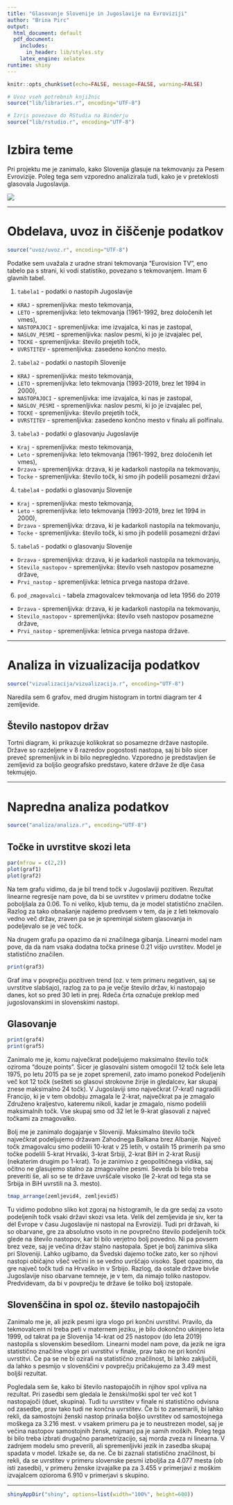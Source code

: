 ```yaml
---
title: "Glasovanje Slovenije in Jugoslavije na Evroviziji"
author: "Brina Pirc"
output:
  html_document: default
  pdf_document:
    includes:
      in_header: lib/styles.sty
    latex_engine: xelatex
runtime: shiny
---
```


```r
knitr::opts_chunk$set(echo=FALSE, message=FALSE, warning=FALSE)

# Uvoz vseh potrebnih knjižnic
source("lib/libraries.r", encoding="UTF-8")
```

```r
# Izris povezave do RStudia na Binderju
source("lib/rstudio.r", encoding="UTF-8")
```


# Izbira teme

Pri projektu me je zanimalo, kako Slovenija glasuje na tekmovanju za Pesem Evrovizije. Poleg tega sem vzporedno analizirala tudi, kako je v preteklosti glasovala Jugoslavija.

![](slike/esc_slovenia.jpg)

***

# Obdelava, uvoz in čiščenje podatkov

```r
source("uvoz/uvoz.r", encoding="UTF-8")
```

Podatke sem uvažala z uradne strani tekmovanja "Eurovision TV", eno tabelo pa s strani, ki vodi statistiko, povezano s tekmovanjem. Imam 6 glavnih tabel.

1. `tabela1` - podatki o nastopih Jugoslavije
  - `KRAJ` - spremenljivka: mesto tekmovanja,
  - `LETO` - spremenljivka: leto tekmovanja (1961-1992, brez določenih let vmes),
  - `NASTOPAJOCI` - spremenljivka: ime izvajalca, ki nas je zastopal,
  - `NASLOV_PESMI` - spremenljivka: naslov pesmi, ki jo je izvajalec pel,
  - `TOCKE` - spremenljivka: število prejetih točk,
  - `UVRSTITEV` - spremenljivka: zasedeno končno mesto.

2. `tabela2` - podatki o nastopih Slovenije
  - `KRAJ` - spremenljivka: mesto tekmovanja,
  - `LETO` - spremenljivka: leto tekmovanja (1993-2019, brez let 1994 in 2000),
  - `NASTOPAJOCI` - spremenljivka: ime izvajalca, ki nas je zastopal,
  - `NASLOV_PESMI` - spremenljivka: naslov pesmi, ki jo je izvajalec pel,
  - `TOCKE` - spremenljivka: število prejetih točk,
  - `UVRSTITEV` - spremenljivka: zasedeno končno mesto v finalu ali polfinalu.

3. `tabela3` - podatki o glasovanju Jugoslavije
  - `Kraj` - spremenljivka: mesto tekmovanja,
  - `Leto` - spremenljivka: leto tekmovanja (1961-1992, brez določenih let vmes),
  - `Drzava` - spremenljivka: drzava, ki je kadarkoli nastopila na tekmovanju,
  - `Tocke` - spremenljivka: število točk, ki smo jih podelili posamezni državi

4. `tabela4` - podatki o glasovanju Slovenije
  - `Kraj` - spremenljivka: mesto tekmovanja,
  - `Leto` - spremenljivka: leto tekmovanja (1993-2019, brez let 1994 in 2000),
  - `Drzava` - spremenljivka: drzava, ki je kadarkoli nastopila na tekmovanju,
  - `Tocke` - spremenljivka: število točk, ki smo jih podelili posamezni državi

5. `tabela5` - podatki o glasovanju Slovenije
  - `Drzava` - spremenljivka: drzava, ki je kadarkoli nastopila na tekmovanju,
  - `Stevilo_nastopov` - spremenljivka: število vseh nastopov posamezne države,
  - `Prvi_nastop` - spremenljivka: letnica prvega nastopa države.

6. `pod_zmagovalci` - tabela zmagovalcev tekmovanja od leta 1956 do 2019
  - `Drzava` - spremenljivka: drzava, ki je kadarkoli nastopila na tekmovanju,
  - `Stevilo_nastopov` - spremenljivka: število vseh nastopov posamezne države,
  - `Prvi_nastop` - spremenljivka: letnica prvega nastopa države.


***

# Analiza in vizualizacija podatkov

```r
source("vizualizacija/vizualizacija.r", encoding="UTF-8")
```

Naredila sem 6 grafov, med drugim histogram in tortni diagram ter 4 zemljevide.

## Število nastopov držav


Tortni diagram, ki prikazuje kolikokrat so posamezne države nastopile. Države so
razdeljene v 8 razredov pogostosti nastopa, saj bi bilo sicer preveč spremenljivk
in bi bilo nepregledno. Vzporedno je predstavljen še zemljevid za boljšo geografsko
predstavo, katere države že dlje časa tekmujejo.

***

# Napredna analiza podatkov

```r
source("analiza/analiza.r", encoding="UTF-8")
```

## Točke in uvrstitve skozi leta

```r
par(mfrow = c(2,2))
plot(graf1)
plot(graf2)
```

Na tem grafu vidimo, da je bil trend točk v Jugoslaviji pozitiven. Rezultat linearne
regresije nam pove, da bi se uvrstitev v primeru dodatne točke poboljšala za 0.06.
To ni veliko, kljub temu, da je model statistično značilen. Razlog za tako obnašanje
najdemo predvsem v tem, da je z leti tekmovalo vedno več držav, zraven pa se je spreminjal
sistem glasovanja in podeljevalo se je več točk.

Na drugem grafu pa opazimo da ni značilnega gibanja. Linearni model nam pove, da
da nam vsaka dodatna točka prinese 0.21 višjo uvrstitev. Model je statistično značilen.

```r
print(graf3)
```

Graf ima v povprečju pozitiven trend (oz. v tem primeru negativen, saj se uvrstitve slabšajo),
razlog za to pa je večje število držav, ki nastopajo danes, kot so pred 30 leti in prej.
Rdeča črta označuje preklop med jugoslovanskimi in slovenskimi nastopi.

## Glasovanje

```r
print(graf4)
print(graf5)
```

Zanimalo me je, komu največkrat podeljujemo maksimalno število točk oziroma "douze points".
Sicer je glasovalni sistem omogočil 12 točk šele leta 1975, po letu 2015 pa se je zopet spremenil,
zato imamo ponekod Podeljenih več kot 12 točk (sešteti so glasovi strokovne žirije in gledalcev,
kar skupaj znese maksimalno 24 točk). V Jugoslaviji smo največkrat (7-krat) nagradili Francijo, ki je v
tem obdobju zmagala le 2-krat, največkrat pa je zmagalo Združeno kraljestvo, kateremu nikoli, kadar je zmagalo,
nismo podelili maksimalnih točk. Vse skupaj smo od 32 let le 9-krat  glasovali z največ točkami za
zmagovalko.

Bolj me je zanimalo dogajanje v Sloveniji. Maksimalno število točk največkrat podeljujemo
državam Zahodnega Balkana brez Albanije. Največ točk zmagovalcu smo podelili 10-krat v 25 letih,
v ostalih 15 primerih pa smo točke podelili 5-krat Hrvaški, 3-krat Srbiji, 2-krat BiH in 2-krat
Rusiji (nekaterim drugim po 1-krat). To je zanimivo z geopolitičnega vidika, saj očitno ne
glasujemo stalno za zmagovalne pesmi. Seveda bi bilo treba preveriti še, ali so se te države
uvrščale visoko (le 2-krat od tega sta se Srbija in BiH uvrstili na 3. mesto).

```r
tmap_arrange(zemljevid4, zemljevid5)
```

Tu vidimo podobno sliko kot zgoraj na histogramih, le da gre sedaj za vsoto podeljenih točk vsaki
državi skozi vsa leta. Velik del zemljevida je siv, ker ta del Evrope v času Jugoslavije ni nastopal
na Evroviziji. Tudi pri državah, ki so obarvane, gre za absolutno vsoto in ne povprečno število
podeljenih točk glede na število nastopov, kar bi bilo verjetno bolj povedno. Ni pa povsem brez veze,
saj je večina držav stalno nastopala.
Spet je bolj zanimiva slika pri Sloveniji. Lahko ugibamo, da Švedski dajemo točke zato, ker so njihovi
nastopi običajno všeč večini in se vedno uvrščajo visoko. Spet opazimo, da gre največ točk tudi na Hrvaško
in v Srbijo. Razlog, da ostale države bivše Jugoslavije niso obarvane temneje, je v tem, da nimajo toliko
nastopov. Predvidevam, da bi v povprečju te države še toliko bolj izstopale.

## Slovenščina in spol oz. število nastopajočih

Zanimalo me je, ali jezik pesmi igra vlogo pri končni uvrstitvi. Pravilo, da tekmovalcem ni treba peti
v maternem jeziku, je bilo dokončno ukinjeno leta 1999, od takrat pa je Slovenija 14-krat od 25 nastopov
(do leta 2019) nastopila s slovenskim besedilom. Linearni model nam pove, da jezik ne igra statistično
značilne vloge pri uvrstitvi v finale, prav tako ne pri končni uvrstitvi. Če pa se ne bi ozirali na
statistično značilnost, bi lahko zaključili, da lahko s pesmijo v slovenščini v povprečju pričakujemo
za 3.49 mest boljši rezultat.

Pogledala sem še, kako bi število nastopajočih in njihov spol vpliva na rezultat. Pri zasedbi sem
gledala le ženski/moški spol ter več kot 1 nastopajoči (duet, skupina). Tudi tu uvrstitev v finale
ni statistično odvisna od zasedbe, prav tako tudi ne končna uvrstitev. Če bi to zanemarili, bi lahko
rekli, da samostojni ženski nastop prinaša boljšo uvrstitev od samostojnega moškega za 3.216 mest.
v vsakem primeru pa je to neustrezen model, saj je večina nastopov samostojnih žensk, najmanj pa je
samih moških. Poleg tega bi bilo treba izbrati drugačno parametrizacijo, saj morda zveza ni linearna.
V zadnjem modelu smo preverili, ali spremenljivki jezik in zasedba skupaj spadata v model. Izkaže se,
da ne. Če bi zaznali statistično značilnost, bi rekli, da se uvrstitev v primeru slovenske pesmi
izboljša za 4.077 mesta (ob isti zasedbi), v primeru ženske izvajalke pa za 3.455 v primerjavi z moškim
izvajalcem ozioroma 6.910 v primerjavi s skupino. 



***

```r
shinyAppDir("shiny", options=list(width="100%", height=600))
```
